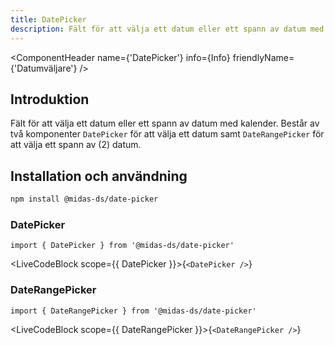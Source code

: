 ```yaml
---
title: DatePicker
description: Fält för att välja ett datum eller ett spann av datum med kalender.
---
```



<ComponentHeader
  name={'DatePicker'}
  info={Info}
  friendlyName={'Datumväljare'}
/>

## Introduktion

Fält för att välja ett datum eller ett spann av datum med kalender. Består av två komponenter `DatePicker` för att välja ett datum samt `DateRangePicker` för att välja ett spann av (2) datum.

## Installation och användning

```bash npm2yarn
npm install @midas-ds/date-picker
```

### DatePicker

```tsx
import { DatePicker } from '@midas-ds/date-picker'
```

<LiveCodeBlock scope={{ DatePicker }}>{`<DatePicker />`}</LiveCodeBlock>

### DateRangePicker

```tsx
import { DateRangePicker } from '@midas-ds/date-picker'
```

<LiveCodeBlock scope={{ DateRangePicker }}>{`<DateRangePicker />`}</LiveCodeBlock>

<ComponentFooter info={Info} />
